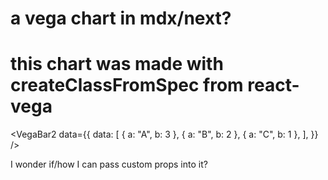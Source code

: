 
# a vega chart in mdx/next?

<VegaBar />
<VegaBar
  data={[
    { a: "A", b: 1 },
    { a: "B", b: 2 },
    { a: "C", b: 3 },
  ]}
  themeColor="primary"
/>

# this chart was made with createClassFromSpec from react-vega

<VegaBar2
  data={{
    data: [
      { a: "A", b: 3 },
      { a: "B", b: 2 },
      { a: "C", b: 1 },
    ],
  }}
/>

I wonder if/how I can pass custom props into it?
